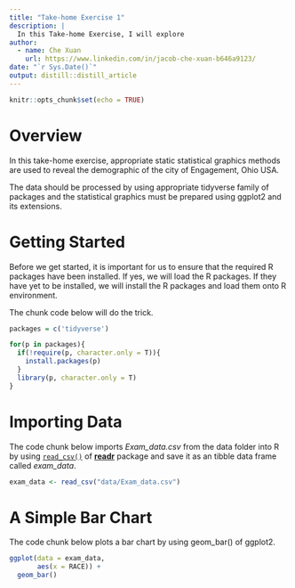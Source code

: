 ```yaml
---
title: "Take-home Exercise 1"
description: |
  In this Take-home Exercise, I will explore
author:
  - name: Che Xuan 
    url: https://www.linkedin.com/in/jacob-che-xuan-b646a9123/
date: "`r Sys.Date()`"
output: distill::distill_article
---
```


```r
knitr::opts_chunk$set(echo = TRUE)
```

# Overview

In this take-home exercise, appropriate static statistical graphics methods are used to reveal the demographic of the city of Engagement, Ohio USA. 

The data should be processed by using appropriate tidyverse family of packages and the statistical graphics must be prepared using ggplot2 and its extensions.

# Getting Started

Before we get started, it is important for us to ensure that the required R packages have been installed. If yes, we will load the R packages. If they have yet to be installed, we will install the R packages and load them onto R environment.

The chunk code below will do the trick.

```r
packages = c('tidyverse')

for(p in packages){
  if(!require(p, character.only = T)){
    install.packages(p)
  }
  library(p, character.only = T)
}
```

# Importing Data

The code chunk below imports *Exam_data.csv* from the data folder into R by using [`read_csv()`](https://readr.tidyverse.org/reference/read_delim.html) of [**readr**](https://readr.tidyverse.org/) package and save it as an tibble data frame called *exam_data*.

```r
exam_data <- read_csv("data/Exam_data.csv")
```

# A Simple Bar Chart

The code chunk below plots a bar chart by using geom_bar() of ggplot2.

```r
ggplot(data = exam_data,
       aes(x = RACE)) +
  geom_bar()
```

